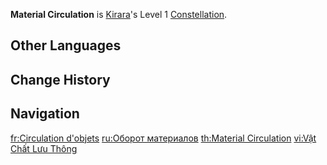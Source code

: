 {{Constellation Infobox
|image         = Constellation Material Circulation.png
|character     = Kirara
|level         = 1
|description   = Every 8,000 Max [[HP]] Kirara possesses will cause her to create 1 extra Cat Grass Cardamom when she uses [[Secret Art: Surprise Dispatch]]. A maximum of 4 extra can be created this way.
|scale_att1    = Max HP
|utility1      = 
}}
'''Material Circulation''' is [[Kirara]]'s Level 1 [[Constellation]].

==Other Languages==
{{Other Languages
|en      = Material Circulation
|zhs     = 物器流转
|zhs_rm  = Wùqì Liúzhuǎn
|zht     = 物器流轉
|zht_rm  = Wùqì Liúzhuǎn
|zh_tl   = 
|ja      = 器物流転
|ja_rm   = Kibutsu Ruten
|ja_tl   = 
|ko      = 물류 흐름
|ko_tl   = Distribution Flow
|es      = Circulación logística
|es_tl   = Logistical Circulation
|fr      = Circulation d'objets
|fr_tl   = Item Circulation
|ru      = Оборот материалов
|ru_tl   = Material Circulation
|th      = Material Circulation
|vi      = Vật Chất Lưu Thông
|vi_tl   = Material Circulation
|de      = Materialkreislauf
|de_tl   = Material Circulation
|id      = Material Circulation
|pt      = Circulação de Materiais
|pt_tl   = 
|tr      = Dağıtım Ağı
|tr_tl   = Distribution Network
|it      = Circolazione materiale
|it_tl   = 
}}

==Change History==
{{Change History|3.7}}

==Navigation==
{{Talent Navbox|Kirara}}

[[fr:Circulation d'objets]]
[[ru:Оборот материалов]]
[[th:Material Circulation]]
[[vi:Vật Chất Lưu Thông]]